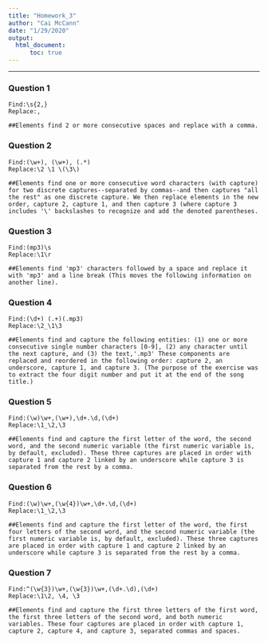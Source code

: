 ```yaml
---
title: "Homework_3"
author: "Cai McCann"
date: "1/29/2020"
output: 
  html_document:
      toc: true
---
```


--------------------------------------------------------------------------------

### Question 1
```
Find:\s{2,}
Replace:,

##Elements find 2 or more consecutive spaces and replace with a comma. 

```

### Question 2
```
Find:(\w+), (\w+), (.*)
Replace:\2 \1 \(\3\)

##Elements find one or more consecutive word characters (with capture) for two discrete captures--separated by commas--and then captures "all the rest" as one discrete capture. We then replace elements in the new order, capture 2, capture 1, and then capture 3 (where capture 3 includes '\' backslashes to recognize and add the denoted parentheses.

```

### Question 3
```
Find:(mp3)\s
Replace:\1\r

##Elements find 'mp3' characters followed by a space and replace it with 'mp3' and a line break (This moves the following information on another line). 

```

### Question 4
```
Find:(\d+) (.+)(.mp3)
Replace:\2_\1\3

##Elements find and capture the following entities: (1) one or more consecutive single number characters [0-9], (2) any character until the next capture, and (3) the text,'.mp3' These components are replaced and reordered in the following order: capture 2, an underscore, capture 1, and capture 3. (The purpose of the exercise was to extract the four digit number and put it at the end of the song title.) 

```

### Question 5
```
Find:(\w)\w+,(\w+),\d+.\d,(\d+)
Replace:\1_\2,\3

##Elements find and capture the first letter of the word, the second word, and the second numeric variable (the first numeric variable is, by default, excluded). These three captures are placed in order with capture 1 and capture 2 linked by an underscore while capture 3 is separated from the rest by a comma. 

```

### Question 6
```
Find:(\w)\w+,(\w{4})\w+,\d+.\d,(\d+)
Replace:\1_\2,\3

##Elements find and capture the first letter of the word, the first four letters of the second word, and the second numeric variable (the first numeric variable is, by default, excluded). These three captures are placed in order with capture 1 and capture 2 linked by an underscore while capture 3 is separated from the rest by a comma. 

```

### Question 7
```
Find:^(\w{3})\w+,(\w{3})\w+,(\d+.\d),(\d+)
Replace:\1\2, \4, \3

##Elements find and capture the first three letters of the first word, the first three letters of the second word, and both numeric variables. These four captures are placed in order with capture 1, capture 2, capture 4, and capture 3, separated commas and spaces. 

```